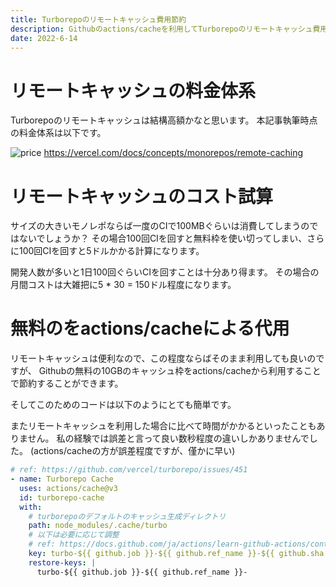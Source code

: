 ```yaml
---
title: Turborepoのリモートキャッシュ費用節約
description: Githubのactions/cacheを利用してTurborepoのリモートキャッシュ費用を節約する方法
date: 2022-6-14
---
```


# リモートキャッシュの料金体系

Turborepoのリモートキャッシュは結構高額かなと思います。
本記事執筆時点の料金体系は以下です。

![price](/posts/tubpore-cache-with-actions-cache/price.png)
https://vercel.com/docs/concepts/monorepos/remote-caching

# リモートキャッシュのコスト試算

サイズの大きいモノレポならば一度のCIで100MBぐらいは消費してしまうのではないでしょうか？
その場合100回CIを回すと無料枠を使い切ってしまい、さらに100回CIを回すと5ドルかかる計算になります。

開発人数が多いと1日100回ぐらいCIを回すことは十分あり得ます。
その場合の月間コストは大雑把に5 * 30 = 150ドル程度になります。

# 無料のをactions/cacheによる代用

リモートキャッシュは便利なので、この程度ならばそのまま利用しても良いのですが、
Githubの無料の10GBのキャッシュ枠をactions/cacheから利用することで節約することができます。

そしてこのためのコードは以下のようにとても簡単です。

またリモートキャッシュを利用した場合に比べて時間がかかるといったこともありません。
私の経験では誤差と言って良い数秒程度の違いしかありませんでした。
(actions/cacheの方が誤差程度ですが、僅かに早い)

```yaml
# ref: https://github.com/vercel/turborepo/issues/451
- name: Turborepo Cache
  uses: actions/cache@v3
  id: turborepo-cache
  with:
    # turborepoのデフォルトのキャッシュ生成ディレクトリ
    path: node_modules/.cache/turbo
    # 以下は必要に応じて調整
    # ref: https://docs.github.com/ja/actions/learn-github-actions/contexts
    key: turbo-${{ github.job }}-${{ github.ref_name }}-${{ github.sha }}
    restore-keys: |
      turbo-${{ github.job }}-${{ github.ref_name }}-
```
